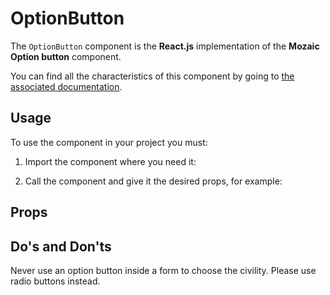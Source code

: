 
<Meta title="Components/OptionButton" component={OptionButton} />

# OptionButton

The `OptionButton` component is the **React.js** implementation of the **Mozaic Option button** component.

You can find all the characteristics of this component by going to [the associated documentation](https://mozaic.adeo.cloud/Components/OptionGroup/OptionButton/).

## Usage

To use the component in your project you must:

1. Import the component where you need it:

<Source language="javascript" code="import { OptionButton } from '@mozaic-ds/react';" />

2. Call the component and give it the desired props, for example:

<Canvas withSource="open">
    <Story story={Controls} />
</Canvas>

## Props

<ArgsTable of={OptionButton} />


## Do's and Don'ts

<HintItem dont>
  Never use an option button inside a form to choose the civility. Please use
  radio buttons instead.
</HintItem>
